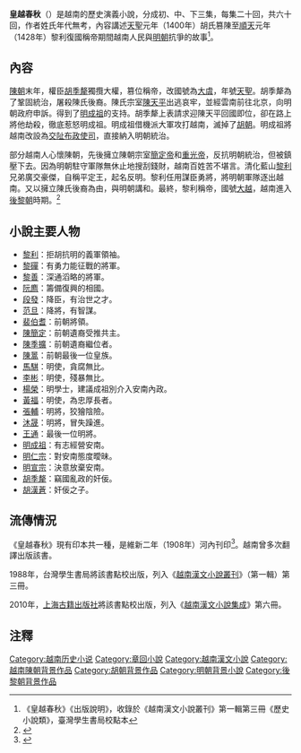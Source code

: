 '''皇越春秋'''（{{vie|v='''Hoàng Việt Xuân Thu'''|hn=皇越春秋}}）是越南的歷史演義小說，分成初、中、下三集，每集二十回，共六十回，作者姓氏年代無考，內容講述[[聖元|天聖]]元年（1400年）胡氏篡陳至[[順天|順天]]元年（1428年）黎利復國稱帝期間越南人民與[[明朝|明朝]]抗爭的故事<ref>《皇越春秋》《出版說明》，收錄於《越南漢文小說叢刊》第一輯第三冊《歷史小說類》，臺灣學生書局校點本</ref>。

==內容==
[[陳朝_(越南)|陳朝]]末年，權臣[[胡季犛|胡季犛]]獨攬大權，篡位稱帝，改國號為[[大虞|大虞]]，年號[[聖元|天聖]]。胡季犛為了鞏固統治，屠殺陳氏後裔。陳氏宗室[[陳天平|陳天平]]出逃哀牢，並經雲南前往北京，向明朝政府申訴。得到了[[明成祖|明成祖]]的支持。胡季犛上表請求迎陳天平回國即位，卻在路上將他劫殺，徹底惹怒明成祖。明成祖借機派大軍攻打越南，滅掉了[[胡朝|胡朝]]。明成祖將越南改設為[[交阯布政使司|交阯布政使司]]，直接納入明朝統治。

部分越南人心懷陳朝，先後擁立陳朝宗室[[簡定帝|簡定帝]]和[[重光帝|重光帝]]，反抗明朝統治，但被鎮壓下去。因為明朝駐守軍隊無休止地搜刮錢財，越南百姓苦不堪言。清化藍山[[黎利|黎利]]兄弟廣交豪傑，自稱平定王，起名反明。黎利任用謀臣勇將，將明朝軍隊逐出越南。又以擁立陳氏後裔為由，與明朝講和。最終，黎利稱帝，國號[[大越|大越]]，越南進入[[後黎朝|後黎朝]]時期。<ref>{{Cite news |url=http://news.cri.cn/gb/27564/2014/05/06/1326s4530446_1.htm |title=易中天家世显赫：论辈分管梁启超叫哥 - 娱乐 - 国际在线 |accessdate=2021-12-17 |archive-date=2021-12-17 |archive-url=https://web.archive.org/web/20211217062834/http://news.cri.cn/gb/27564/2014/05/06/1326s4530446_1.htm |dead-url=no }}</ref>

==小說主要人物==
*[[黎利|黎利]]：拒胡抗明的義軍領袖。
*[[黎磾|黎磾]]：有勇力能征戰的將軍。
*[[黎善|黎善]]：深通滔略的將軍。
*[[阮廌|阮廌]]：籌備復興的相國。
*[[段發|段發]]：降臣，有治世之才。
*[[范旦|范旦]]：降將，有智謀。
*[[裴伯耆|裴伯耆]]：前朝將領。
*[[陳簡定|陳簡定]]：前朝遺裔受推共主。
*[[陳季擴|陳季擴]]：前朝遺裔繼位者。
*[[陳暠|陳暠]]：前朝最後一位皇族。
*[[馬騏|馬騏]]：明使，貪腐無比。
*[[李彬_(明将领)|李彬]]：明使，殘暴無比。
*[[楊榮|楊榮]]：明學士，建議成祖別介入安南內政。
*[[黃福|黃福]]：明使，為忠厚長者。
*[[張輔_(英國公)|張輔]]：明將，狡獪陰險。
*[[沐晟|沐晟]]：明將，冒失躁進。
*[[王通_(明朝)|王通]]：最後一位明將。
*[[明成祖|明成祖]]：有志經營安南。
*[[明仁宗|明仁宗]]：對安南態度曖昧。
*[[明宣宗|明宣宗]]：決意放棄安南。
*[[胡季犛|胡季犛]]：竊國亂政的奸佞。
*[[胡漢蒼|胡漢蒼]]：奸佞之子。

==流傳情況==
《皇越春秋》現有印本共一種，是維新二年（1908年）河內刊印<ref>{{Cite web |url=http://140.109.24.175/pasweb/Opac_book/book_detail.asp?systemno=0000004850 |title=《皇越春秋》詳細介紹 |accessdate=2016-12-11 |archive-date=2016-12-20 |archive-url=https://web.archive.org/web/20161220220527/http://140.109.24.175/pasweb/Opac_book/book_detail.asp?systemno=0000004850 |dead-url=no }}</ref>。越南曾多次翻譯出版該書。

1988年，台灣學生書局將該書點校出版，列入《[[越南漢文小說叢刊|越南漢文小說叢刊]]》（第一輯）第三冊。

2010年，[[上海古籍出版社|上海古籍出版社]]將該書點校出版，列入《[[越南漢文小說集成|越南漢文小說集成]]》第六冊。

==注釋==
{{reflist}}

[[Category:越南历史小说|Category:越南历史小说]]
[[Category:章回小說|Category:章回小說]]
[[Category:越南漢文小說|Category:越南漢文小說]]
[[Category:越南陳朝背景作品|Category:越南陳朝背景作品]]
[[Category:胡朝背景作品|Category:胡朝背景作品]]
[[Category:明朝背景小說|Category:明朝背景小說]]
[[Category:後黎朝背景作品|Category:後黎朝背景作品]]